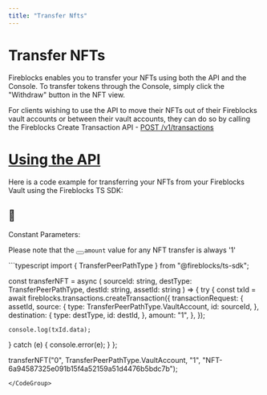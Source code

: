 ```yaml
---
title: "Transfer Nfts"
---
```

  
  # Transfer NFTs

Fireblocks enables you to transfer your NFTs using both the API and the Console. To transfer tokens through the Console, simply click the "Withdraw" button in the NFT view.

For clients wishing to use the API to move their NFTs out of their Fireblocks vault accounts or between their vault accounts, they can do so by calling the Fireblocks Create Transaction API - [POST /v1/transactions](/reference/post_transactions)

# [Using the API](#using-the-api)

Here is a code example for transferring your NFTs from your Fireblocks Vault using the Fireblocks TS SDK:

<Info>

## 📘

Constant Parameters:

Please note that the <button aria-label="Copy Code" class="rdmd-code-copy fa"></button><code class="rdmd-code lang- theme-light" data-lang="" name="" tabindex="0">amount</code> value for any NFT transfer is always '1'

</Info>
<CodeGroup>
```typescript
import { TransferPeerPathType } from "@fireblocks/ts-sdk";


const transferNFT = async (
  sourceId: string,
  destType: TransferPeerPathType,
  destId: string,
  assetId: string
) => {
  try {
    const txId = await fireblocks.transactions.createTransaction({
      transactionRequest: {
        assetId,
        source: {
          type: TransferPeerPathType.VaultAccount,
          id: sourceId,
        },
        destination: {
          type: destType,
          id: destId,
        },
        amount: "1",
      },
    });

    console.log(txId.data);
  } catch (e) {
    console.error(e);
  }
};

transferNFT("0", TransferPeerPathType.VaultAccount, "1", "NFT-6a94587325e091b15f4a52159a51d4476b5bdc7b");


```
</CodeGroup>